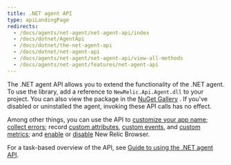 ```yaml
---
title: .NET agent API
type: apiLandingPage
redirects:
  - /docs/agents/net-agent/net-agent-api/index
  - /docs/dotnet/AgentApi
  - /docs/dotnet/the-net-agent-api
  - /docs/dotnet/net-agent-api
  - /docs/agents/net-agent/net-agent-api/view-all-methods
  - /docs/agents/net-agent/features/net-agent-api
---
```


The .NET agent API allows you to extend the functionality of the .NET agent. To use the library, add a reference to `NewRelic.Api.Agent.dll` to your project. You can also view the package in the [NuGet Gallery](https://www.nuget.org/packages/NewRelic.Agent.Api/ 'Link opens in a new window.') . If you've disabled or uninstalled the agent, invoking these API calls has no effect.

Among other things, you can use the API to [customize your app name](/docs/agents/net-agent/net-agent-api/setapplicationname-net-agent); [collect errors](/docs/agents/net-agent/net-agent-api/noticeerror-net-agent); record [custom attributes](/docs/agents/net-agent/net-agent-api/addcustomparameter-net-agent), [custom events](/docs/agents/net-agent/net-agent-api/recordcustomevent-net-agent), and [custom metrics](/docs/agents/net-agent/net-agent-api/recordmetric-net-agent); and [enable](/docs/agents/net-agent/net-agent-api/getbrowsertimingheader-net-agent) or [disable](/docs/agents/net-agent/net-agent-api/disablebrowsermonitoring-net-agent) New Relic Browser.

For a task-based overview of the API, see [Guide to using the .NET agent API](/docs/agents/net-agent/api-guides/guide-using-net-agent-api).
